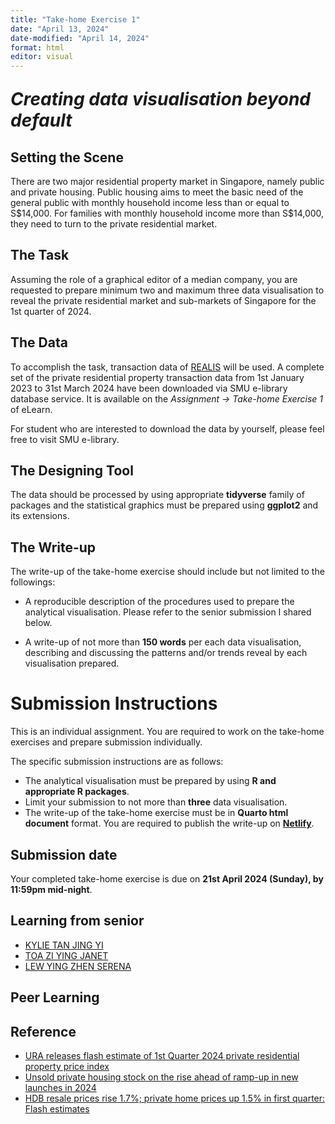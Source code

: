 ```yaml
---
title: "Take-home Exercise 1"
date: "April 13, 2024"
date-modified: "April 14, 2024"
format: html
editor: visual
---
```


::: {style="font-size: 200%;"}
***Creating data visualisation beyond default***
:::

## Setting the Scene

There are two major residential property market in Singapore, namely public and private housing.  Public housing aims to meet the basic need of the general public with monthly household income less than or equal to S$14,000.  For families with monthly household income more than S$14,000, they need to turn to the private residential market.   



## The Task

Assuming the role of a graphical editor of a median company, you are requested to prepare minimum two and maximum three data visualisation to reveal the private residential market and sub-markets of Singapore for the 1st quarter of 2024. 

## The Data

To accomplish the task, transaction data of [REALIS](https://www.ura.gov.sg/reis/index) will be used.  A complete set of the private residential property transaction data from 1st January 2023 to 31st March 2024 have been downloaded via SMU e-library database service.  It is available on the *Assignment -> Take-home Exercise 1* of eLearn. 

For student who are interested to download the data by yourself, please feel free to visit SMU e-library.  

## The Designing Tool

The data should be processed by using appropriate **tidyverse** family of packages and the statistical graphics must be prepared using **ggplot2** and its extensions.

## The Write-up

The write-up of the take-home exercise should include but not limited to the followings:

-   A reproducible description of the procedures used to prepare the analytical visualisation. Please refer to the senior submission I shared below.

-   A write-up of not more than **150 words** per each data visualisation, describing and discussing the patterns and/or trends reveal by each visualisation prepared.

# Submission Instructions

This is an individual assignment. You are required to work on the take-home exercises and prepare submission individually.

::: callout-important
The specific submission instructions are as follows:

-   The analytical visualisation must be prepared by using **R and appropriate R packages**.
-   Limit your submission to not more than **three** data visualisation.
-   The write-up of the take-home exercise must be in **Quarto html document** format. You are required to publish the write-up on [**Netlify**](https://www.netlify.com/).
:::

## Submission date

Your completed take-home exercise is due on **21st April 2024 (Sunday), by 11:59pm mid-night**.

## Learning from senior

-   [KYLIE TAN JING YI](https://akalestale.netlify.app/take-home_ex/take-home_ex01/take-home_ex01)
-   [TOA ZI YING JANET](https://janettoaisss608.netlify.app/take-home_ex/take-home_ex01/take-home_ex01)
-   [LEW YING ZHEN SERENA](https://isss608-spacebun.netlify.app/take-home_ex/take-home_ex1/take-home_ex1)

## Peer Learning

## Reference

-   [URA releases flash estimate of 1st Quarter 2024 private residential property price index](https://www.ura.gov.sg/Corporate/Media-Room/Media-Releases/pr24-11)
-   [Unsold private housing stock on the rise ahead of ramp-up in new launches in 2024](https://www.businesstimes.com.sg/property/unsold-private-housing-stock-rise-ahead-ramp-new-launches-2024)
-   [HDB resale prices rise 1.7%; private home prices up 1.5% in first quarter: Flash estimates](https://www.channelnewsasia.com/singapore/hdb-resale-private-home-prices-rise-waiting-period-property-analysts-4233876)

